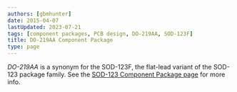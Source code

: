 ```yaml
---
authors: [gbmhunter]
date: 2015-04-07
lastUpdated: 2023-07-21
tags: [component packages, PCB design, DO-219AA, SOD-123F]
title: DO-219AA Component Package
type: page
---
```


_DO-219AA_ is a synonym for the SOD-123F, the flat-lead variant of the SOD-123 package family. See the [SOD-123 Component Package page](/pcb-design/component-packages/sod-123-component-package/) for more info.

